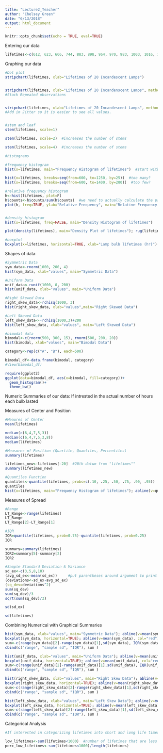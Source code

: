 ```yaml
---
title: "Lecture2_Teacher"
author: "Chelsey Green"
date: "6/13/2018"
output: html_document
---
```


```r
knitr::opts_chunk$set(echo = TRUE, eval=TRUE)
```

Entering our data
```r
lifetimes<-c(612, 623, 666, 744, 883, 898, 964, 970, 983, 1003, 1016, 1022, 1029, 1058, 1085, 1088, 1122, 1135, 1197, 1201)
```



Graphing our data
```r
#Dot plot
stripchart(lifetimes, xlab="Lifetimes of 20 Incandescent Lamps")


stripchart(lifetimes, xlab="Lifetimes of 20 Incandenscent Lamps", method="stack")
#Stack Repeated observations


stripchart(lifetimes, xlab="Lifetimes of 20 Incandescent Lamps", method="jitter") 
#Add in Jitter so it is easier to see all values.


#stem and leaf
stem(lifetimes, scale=1)

stem(lifetimes, scale=2)  #increases the number of stems

stem(lifetimes, scale=4)  #increases the number of stems

#histograms

#frequency histogram
hist(x=lifetimes, main="Frequency Histogram of lifetimes")  #start with default bins and play around from there

hist(x=lifetimes, breaks=seq(from=600, to=1250, by=25))  #too many?
hist(x=lifetimes, breaks=seq(from=600, to=1400, by=200))  #too few?

#relative frequency histogram
h<-hist(lifetimes, plot=F)
h$counts<-h$counts/sum(h$counts)  #we need to actually calculate the proportion in each bin
plot(h, freq=TRUE, ylab="Relative Frequency", main="Relative Frequency Histogram of lifetimes")


#density histogram
hist(x=lifetimes, freq=FALSE, main="Density Histogram of lifetimes")

plot(density(lifetimes), main="Density Plot of lifetimes"); rug(lifetimes)

#boxplot
boxplot(x=lifetimes, horizontal=TRUE, xlab="Lamp bulb lifetimes (hr)")
```


Shapes of data
```r
#Symmetric Data
sym_data<-rnorm(1000, 200, 4)
hist(sym_data, xlab="values", main="Symmetric Data")

#Uniform Data
unif_data<-runif(1000, 0, 200)
hist(unif_data, xlab="values", main="Uniform Data")

#Right Skewed Data
right_skew_data<-rchisq(1000, 3)
hist(right_skew_data, xlab="values",main="Right Skewed Data")

#Left Skewed Data
left_skew_data<--rchisq(1000,3)+200
hist(left_skew_data, xlab="values", main="Left Skewed Data")

#bimodal data
bimodal<-c(rnorm(500, 300, 15), rnorm(500, 200, 20))
hist(bimodal, xlab="values", main="Bimodal Data")

category<-rep(c("A", "B"), each=500)

bimodal_df<-data.frame(bimodal, category)
#View(bimodal_df)

require(ggplot2)
ggplot(data=bimodal_df, aes(x=bimodal, fill=category))+
  geom_histogram()+
  theme_bw()
```


Numeric Summaries of our data: If intrested in the actual number of hours each bulb lasted

Measures of Center and Position
```r
#Meaures of Center
mean(lifetimes)

median(c(6,4,7,5,3))
median(c(6,4,7,5,3,8))
median(lifetimes)

#Measures of Position (Quartile, Quantiles, Percentiles)
summary(lifetimes)

lifetimes_new<-lifetimes[-20]  #20th datum from "lifetimes""
summary(lifetimes_new)

#Quantiles Function
quantiles<-quantile(lifetimes, probs=c(.10, .25, .50, .75, .90, .95))
quantiles
hist(x=lifetimes, main="Frequency Histogram of lifetimes"); abline(v=quantiles, col=c("blue", "green", "yellow", "orange", "red", "purple"))
```

Measures of Spread
```r
#Range
LT_Range<-range(lifetimes)
LT_Range
LT_Range[2]-LT_Range[1]

#IQR
IQR=quantile(lifetimes, prob=0.75)-quantile(lifetimes, prob=0.25)
IQR

summary=summary(lifetimes)
IQR2=summary[5]-summary[2]
IQR2

#Sample Standard Deviation & Variance
sd_ex<-c(3,5,8,10)
(avg_sd_ex<-mean(sd_ex))     #put parentheses around argument to print to screen
(deviations<-sd_ex-avg_sd_ex)
(sq_dev=deviations^2)
sum(sq_dev)
sum(sq_dev)/3
sqrt(sum(sq_dev)/3)

sd(sd_ex)

sd(lifetimes)
```

Combining Numerical with Graphical Summaries
```r
hist(sym_data, xlab="values", main="Symmetric Data"); abline(v=mean(sym_data, col="red")); abline(v=median(sym_data), col="green")
boxplot(sym_data, horizontal=TRUE); abline(v=mean(sym_data), col="red")
sum<-c(range(sym_data)[2]-range(sym_data)[1],sd(sym_data), IQR(sym_data))
cbind(c("range", "sample sd", "IQR"), sum )

hist(unif_data, xlab="values", main="Uniform Data"); abline(v=mean(unif_data), col="red"); abline(v=median(unif_data), col="green")
boxplot(unif_data, horizontal=TRUE); abline(v=mean(unif_data), col="red")
sum<-c(range(unif_data)[2]-range(unif_data)[1],sd(unif_data), IQR(unif_data))
cbind(c("range", "sample sd", "IQR"), sum )

hist(right_skew_data, xlab="values", main="Right Skew Data"); abline(v=mean(right_skew_data), col="red"); abline(v=median(right_skew_data), col="green")
boxplot(right_skew_data, horizontal=TRUE); abline(v=mean(right_skew_data), col="red"); abline(v=median(right_skew_data), col="green")
sum<-c(range(right_skew_data)[2]-range(right_skew_data)[1],sd(right_skew_data), IQR(right_skew_data))
cbind(c("range", "sample sd", "IQR"), sum )

hist(left_skew_data, xlab="values", main="Left Skew Data"); abline(v=mean(left_skew_data), col="red"); abline(v=median(left_skew_data), col="green")
boxplot(left_skew_data, horizontal=TRUE); abline(v=mean(left_skew_data), col="red")
sum<-c(range(left_skew_data)[2]-range(left_skew_data)[1],sd(left_skew_data), IQR(left_skew_data))
cbind(c("range", "sample sd", "IQR"), sum )

```

Categorical Analysis
```r
#If interested in categorizing lifetimes into short and long life times

low_lifetimes<-sum(lifetimes<1000)  #number of lifetimes that are less than 1000 hours
perc_low_lifetimes<-sum(lifetimes<1000)/length(lifetimes)

```